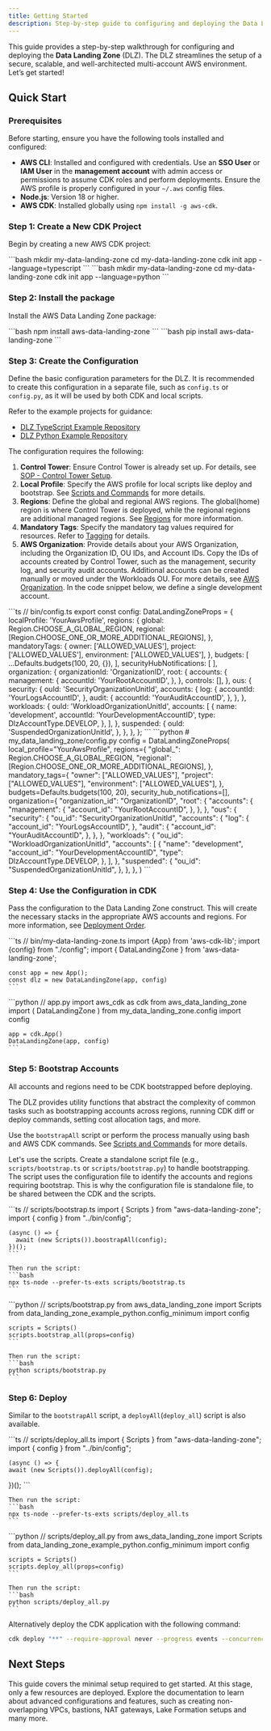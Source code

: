 ```yaml
---
title: Getting Started
description: Step-by-step guide to configuring and deploying the Data Landing Zone
---
```



This guide provides a step-by-step walkthrough for configuring and deploying the **Data Landing Zone** (DLZ). The DLZ
streamlines the setup of a secure, scalable, and well-architected multi-account AWS environment. Let’s get started!

## Quick Start

### Prerequisites

Before starting, ensure you have the following tools installed and configured:

- **AWS CLI**: Installed and configured with credentials. Use an **SSO User** or **IAM User** in the **management
account** with admin access or permissions to assume CDK roles and perform deployments. Ensure the AWS profile is
properly configured in your `~/.aws` config files.
- **Node.js**: Version 18 or higher.
- **AWS CDK**: Installed globally using `npm install -g aws-cdk`.

### Step 1: Create a New CDK Project

Begin by creating a new AWS CDK project:

<DualCode>
  <Fragment slot="ts">
    ```bash
    mkdir my-data-landing-zone
    cd my-data-landing-zone
    cdk init app --language=typescript
    ```
  </Fragment>
  <Fragment slot="python">
    ```bash
    mkdir my-data-landing-zone
    cd my-data-landing-zone
    cdk init app --language=python
    ```
  </Fragment>
</DualCode>

### Step 2: Install the package

Install the AWS Data Landing Zone package:

<DualCode>
  <Fragment slot="ts">
    ```bash
    npm install aws-data-landing-zone
    ```
  </Fragment>
  <Fragment slot="python">
    ```bash
    pip install aws-data-landing-zone
    ```
  </Fragment>
</DualCode>

### Step 3: Create the Configuration

Define the basic configuration parameters for the DLZ. It is recommended to create this configuration in a separate file,
such as `config.ts` or `config.py`, as it will be used by both CDK and local scripts.

Refer to the example projects for guidance:
- [DLZ TypeScript Example Repository](https://github.com/DataChefHQ/aws-data-landing-zone-example-typescript)
- [DLZ Python Example Repository](https://github.com/DataChefHQ/aws-data-landing-zone-example-python)

The configuration requires the following:

1. **Control Tower**: Ensure Control Tower is already set up. For details, see
[SOP - Control Tower Setup](/components/account-management/sop-initial-control-tower-setup).
2. **Local Profile**: Specify the AWS profile for local scripts like deploy and bootstrap.
See [Scripts and Commands](/reference/scripts-commands) for more details.
3. **Regions**: Define the global and regional AWS regions. The global(home) region is where Control Tower is deployed,
while the regional regions are additional managed regions. See [Regions](/components/account-management/regions)
for more information.
4. **Mandatory Tags**: Specify the mandatory tag values required for resources. Refer to
[Tagging](/components/account-management/tagging) for details.
5. **AWS Organization**: Provide details about your AWS Organization, including the Organization ID, OU IDs, and
Account IDs. Copy the IDs of accounts created by Control Tower, such as the management, security log, and security
audit accounts. Additional accounts can be created manually or moved under the Workloads OU. For more details, see
[AWS Organization](/components/account-management/aws-organization). In the code snippet below, we define a single
development account.

<DualCode>
  <Fragment slot="ts">
    ```ts
    // bin/config.ts
    export const config: DataLandingZoneProps = {
      localProfile: 'YourAwsProfile',
      regions: {
        global: Region.CHOOSE_A_GLOBAL_REGION,
        regional: [Region.CHOOSE_ONE_OR_MORE_ADDITIONAL_REGIONS],
      },
      mandatoryTags: {
        owner: ['ALLOWED_VALUES'],
        project: ['ALLOWED_VALUES'],
        environment: ['ALLOWED_VALUES'],
      },
      budgets: [
        ...Defaults.budgets(100, 20, {}),
      ],
      securityHubNotifications: [
      ],
      organization: {
        organizationId: 'OrganizationID',
        root: {
          accounts: {
            management: {
              accountId: 'YourRootAccountID',
            },
          },
          controls: [],
        },
        ous: {
          security: {
            ouId: 'SecurityOrganizationUnitId',
            accounts: {
              log: {
                accountId: 'YourLogsAccountID',
              },
              audit: {
                accountId: 'YourAuditAccountID',
              },
            },
          },
          workloads: {
            ouId: 'WorkloadOrganizationUnitId',
            accounts: [
              {
                name: 'development',
                accountId: 'YourDevelopmentAccountID',
                type: DlzAccountType.DEVELOP,
              },
            ],
          },
          suspended: {
            ouId: 'SuspendedOrganizationUnitId',
          },
        },
      },
  };
  ```
  </Fragment>
  <Fragment slot="python">
    ```python
    # my_data_landing_zone/config.py
    config = DataLandingZoneProps(
      local_profile="YourAwsProfile",
      regions={
          "global_": Region.CHOOSE_A_GLOBAL_REGION,
          "regional": [Region.CHOOSE_ONE_OR_MORE_ADDITIONAL_REGIONS],
      },
      mandatory_tags={
          "owner": ["ALLOWED_VALUES"],
          "project": ["ALLOWED_VALUES"],
          "environment": ["ALLOWED_VALUES"],
      },
      budgets=Defaults.budgets(100, 20),
      security_hub_notifications=[],
      organization={
          "organization_id": "OrganizationID",
          "root": {
              "accounts": {
                  "management": {
                      "account_id": "YourRootAccountID",
                  },
              },
          },
          "ous": {
              "security": {
                  "ou_id": "SecurityOrganizationUnitId",
                  "accounts": {
                      "log": {
                          "account_id": "YourLogsAccountID",
                      },
                      "audit": {
                          "account_id": "YourAuditAccountID",
                      },
                  },
              },
              "workloads": {
                  "ou_id": "WorkloadOrganizationUnitId",
                  "accounts": [
                      {
                          "name": "development",
                          "account_id": "YourDevelopmentAccountID",
                          "type": DlzAccountType.DEVELOP,
                      },
                  ],
              },
              "suspended": {
                  "ou_id": "SuspendedOrganizationUnitId",
              },
          },
      },
    )
    ```
  </Fragment>
</DualCode>


### Step 4: Use the Configuration in CDK

Pass the configuration to the Data Landing Zone construct. This will create the necessary stacks in the appropriate
AWS accounts and regions. For more information, see [Deployment Order](/components/build-system/deployment-order).

<DualCode>
  <Fragment slot="ts">
    ```ts
    // bin/my-data-landing-zone.ts
    import {App} from 'aws-cdk-lib';
    import {config} from "./config";
    import { DataLandingZone } from 'aws-data-landing-zone';

    const app = new App();
    const dlz = new DataLandingZone(app, config)
    ```
  </Fragment>
  <Fragment slot="python">
    ```python
    // app.py
    import aws_cdk as cdk
    from aws_data_landing_zone import ( DataLandingZone )
    from my_data_landing_zone.config import config

    app = cdk.App()
    DataLandingZone(app, config)
    ```
  </Fragment>
</DualCode>

### Step 5: Bootstrap Accounts

All accounts and regions need to be CDK bootstrapped before deploying.

The DLZ provides utility functions that abstract the complexity of common tasks such as bootstrapping accounts across
regions, running CDK diff or deploy commands, setting cost allocation tags, and more.

Use the `bootstrapAll` script or perform the process manually using bash and AWS CDK commands.
See [Scripts and Commands](/reference/scripts-commands) for more details.

Let's use the scripts. Create a standalone script file (e.g., `scripts/bootstrap.ts` or `scripts/bootstrap.py`) to handle bootstrapping.
The script uses the configuration file to identify the accounts and regions requiring bootstrap. This is why the
configuration file is standalone file, to be shared between the CDK and the scripts.

<DualCode>
  <Fragment slot="ts">
    ```ts
    // scripts/bootstrap.ts
    import { Scripts } from "aws-data-landing-zone";
    import { config } from "../bin/config";

    (async () => {
      await (new Scripts()).boostrapAll(config);
    })();
    ```

    Then run the script:
    ```bash
    npx ts-node --prefer-ts-exts scripts/bootstrap.ts
    ```
  </Fragment>
  <Fragment slot="python">
    ```python
    // scripts/bootstrap.py
    from aws_data_landing_zone import Scripts
    from data_landing_zone_example_python.config_minimum import config

    scripts = Scripts()
    scripts.bootstrap_all(props=config)
    ```

    Then run the script:
    ```bash
    python scripts/bootstrap.py
    ```
  </Fragment>
</DualCode>

### Step 6: Deploy

Similar to the `bootstrapAll` script, a `deployAll`(`deploy_all`) script is also available.

<DualCode>
  <Fragment slot="ts">
    ```ts
    // scripts/deploy_all.ts
    import { Scripts } from "aws-data-landing-zone";
    import { config } from "../bin/config";

    (async () => {
    await (new Scripts()).deployAll(config);
  })();
    ```

    Then run the script:
    ```bash
    npx ts-node --prefer-ts-exts scripts/deploy_all.ts
    ```
  </Fragment>
  <Fragment slot="python">
    ```python
    // scripts/deploy_all.py
    from aws_data_landing_zone import Scripts
    from data_landing_zone_example_python.config_minimum import config

    scripts = Scripts()
    scripts.deploy_all(props=config)
    ```

    Then run the script:
    ```bash
    python scripts/deploy_all.py
    ```
  </Fragment>
</DualCode>

Alternatively deploy the CDK application with the following command:
```bash
cdk deploy "**" --require-approval never --progress events --concurrency 10 --profile YourAwsProfile
```

## Next Steps

This guide covers the minimal setup required to get started. At this stage, only a few resources are deployed. Explore
the documentation to learn about advanced configurations and features, such as creating non-overlapping VPCs, bastions,
NAT gateways, Lake Formation setups and many more.
